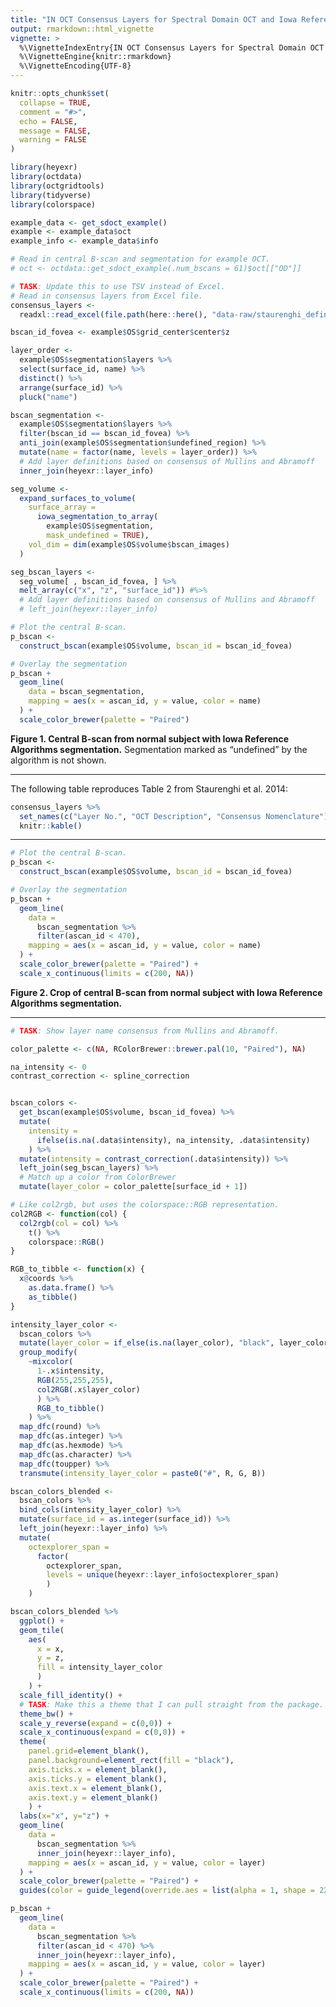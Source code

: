 ```yaml
---
title: "IN OCT Consensus Layers for Spectral Domain OCT and Iowa Reference Algorithms"
output: rmarkdown::html_vignette
vignette: >
  %\VignetteIndexEntry{IN OCT Consensus Layers for Spectral Domain OCT and Iowa Reference Algorithms}
  %\VignetteEngine{knitr::rmarkdown}
  %\VignetteEncoding{UTF-8}
---
```


```r
knitr::opts_chunk$set(
  collapse = TRUE,
  comment = "#>",
  echo = FALSE,
  message = FALSE,
  warning = FALSE
)
```

```r
library(heyexr)
library(octdata)
library(octgridtools)
library(tidyverse)
library(colorspace)

example_data <- get_sdoct_example()
example <- example_data$oct
example_info <- example_data$info

# Read in central B-scan and segmentation for example OCT.
# oct <- octdata::get_sdoct_example(.num_bscans = 61)$oct[["OD"]]

# TASK: Update this to use TSV instead of Excel.
# Read in consensus layers from Excel file.
consensus_layers <-
  readxl::read_excel(file.path(here::here(), "data-raw/staurenghi_definitions.xlsx"))

bscan_id_fovea <- example$OS$grid_center$center$z

layer_order <-
  example$OS$segmentation$layers %>% 
  select(surface_id, name) %>% 
  distinct() %>% 
  arrange(surface_id) %>% 
  pluck("name")

bscan_segmentation <-
  example$OS$segmentation$layers %>% 
  filter(bscan_id == bscan_id_fovea) %>%
  anti_join(example$OS$segmentation$undefined_region) %>%
  mutate(name = factor(name, levels = layer_order)) %>%
  # Add layer definitions based on consensus of Mullins and Abramoff
  inner_join(heyexr::layer_info)

seg_volume <- 
  expand_surfaces_to_volume(
    surface_array = 
      iowa_segmentation_to_array(
        example$OS$segmentation, 
        mask_undefined = TRUE),
    vol_dim = dim(example$OS$volume$bscan_images)
  )

seg_bscan_layers <- 
  seg_volume[ , bscan_id_fovea, ] %>%
  melt_array(c("x", "z", "surface_id")) #%>%
  # Add layer definitions based on consensus of Mullins and Abramoff
  # left_join(heyexr::layer_info)
```


```r
# Plot the central B-scan.
p_bscan <-
  construct_bscan(example$OS$volume, bscan_id = bscan_id_fovea)

# Overlay the segmentation
p_bscan +
  geom_line(
    data = bscan_segmentation,
    mapping = aes(x = ascan_id, y = value, color = name)
  ) +
  scale_color_brewer(palette = "Paired")
```

**Figure 1. Central B-scan from normal subject with Iowa Reference Algorithms segmentation.** Segmentation marked as "undefined" by the algorithm is not shown.

***

The following table reproduces Table 2 from Staurenghi et al. 2014:

```r
consensus_layers %>%
  set_names(c("Layer No.", "OCT Description", "Consensus Nomenclature")) %>%
  knitr::kable()
```

***

```r
# Plot the central B-scan.
p_bscan <-
  construct_bscan(example$OS$volume, bscan_id = bscan_id_fovea)

# Overlay the segmentation
p_bscan +
  geom_line(
    data = 
      bscan_segmentation %>%
      filter(ascan_id < 470),
    mapping = aes(x = ascan_id, y = value, color = name)
  ) +
  scale_color_brewer(palette = "Paired") +
  scale_x_continuous(limits = c(200, NA))
```

**Figure 2. Crop of central B-scan from normal subject with Iowa Reference Algorithms segmentation.** 

***

```r
# TASK: Show layer name consensus from Mullins and Abramoff.

color_palette <- c(NA, RColorBrewer::brewer.pal(10, "Paired"), NA)

na_intensity <- 0
contrast_correction <- spline_correction


bscan_colors <-
  get_bscan(example$OS$volume, bscan_id_fovea) %>%
  mutate(
    intensity = 
      ifelse(is.na(.data$intensity), na_intensity, .data$intensity)
    ) %>% 
  mutate(intensity = contrast_correction(.data$intensity)) %>%
  left_join(seg_bscan_layers) %>% 
  # Match up a color from ColorBrewer
  mutate(layer_color = color_palette[surface_id + 1])

# Like col2rgb, but uses the colorspace::RGB representation.
col2RGB <- function(col) {
  col2rgb(col = col) %>% 
    t() %>% 
    colorspace::RGB()
}

RGB_to_tibble <- function(x) {
  x@coords %>% 
    as.data.frame() %>% 
    as_tibble()
}

intensity_layer_color <-
  bscan_colors %>% 
  mutate(layer_color = if_else(is.na(layer_color), "black", layer_color)) %>%
  group_modify(
    ~mixcolor(
      1-.x$intensity, 
      RGB(255,255,255), 
      col2RGB(.x$layer_color)
      ) %>% 
      RGB_to_tibble()
    ) %>%
  map_dfc(round) %>%
  map_dfc(as.integer) %>%
  map_dfc(as.hexmode) %>% 
  map_dfc(as.character) %>%
  map_dfc(toupper) %>%
  transmute(intensity_layer_color = paste0("#", R, G, B))

bscan_colors_blended <-
  bscan_colors %>%
  bind_cols(intensity_layer_color) %>% 
  mutate(surface_id = as.integer(surface_id)) %>% 
  left_join(heyexr::layer_info) %>%
  mutate(
    octexplorer_span = 
      factor(
        octexplorer_span, 
        levels = unique(heyexr::layer_info$octexplorer_span)
        )
    )

bscan_colors_blended %>%
  ggplot() +
  geom_tile(    
    aes(
      x = x, 
      y = z, 
      fill = intensity_layer_color
      )
    ) +
  scale_fill_identity() +
  # TASK: Make this a theme that I can pull straight from the package.
  theme_bw() +
  scale_y_reverse(expand = c(0,0)) +
  scale_x_continuous(expand = c(0,0)) +
  theme(
    panel.grid=element_blank(),
    panel.background=element_rect(fill = "black"),
    axis.ticks.x = element_blank(),
    axis.ticks.y = element_blank(),
    axis.text.x = element_blank(),
    axis.text.y = element_blank()
    ) +
  labs(x="x", y="z") +
  geom_line(
    data = 
      bscan_segmentation %>%
      inner_join(heyexr::layer_info),
    mapping = aes(x = ascan_id, y = value, color = layer)
  ) +
  scale_color_brewer(palette = "Paired") +
  guides(color = guide_legend(override.aes = list(alpha = 1, shape = 22)))
```


```r
p_bscan +
  geom_line(
    data = 
      bscan_segmentation %>%
      filter(ascan_id < 470) %>% 
      inner_join(heyexr::layer_info),
    mapping = aes(x = ascan_id, y = value, color = layer)
  ) +
  scale_color_brewer(palette = "Paired") +
  scale_x_continuous(limits = c(200, NA))
```

